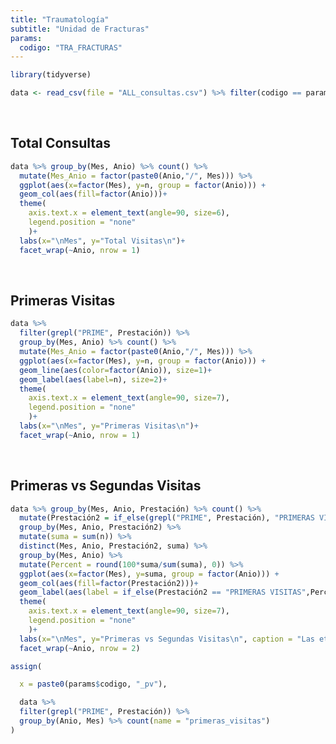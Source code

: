 ```yaml
---
title: "Traumatología"
subtitle: "Unidad de Fracturas"
params:
  codigo: "TRA_FRACTURAS"
---
```


```r
library(tidyverse)

```



```r

data <- read_csv(file = "ALL_consultas.csv") %>% filter(codigo == params$codigo)
```

<br>

## Total Consultas

```r

data %>% group_by(Mes, Anio) %>% count() %>%
  mutate(Mes_Anio = factor(paste0(Anio,"/", Mes))) %>%
  ggplot(aes(x=factor(Mes), y=n, group = factor(Anio))) +
  geom_col(aes(fill=factor(Anio)))+
  theme(
    axis.text.x = element_text(angle=90, size=6),
    legend.position = "none"
    )+
  labs(x="\nMes", y="Total Visitas\n")+
  facet_wrap(~Anio, nrow = 1)

```

<br>

## Primeras Visitas


```r


data %>% 
  filter(grepl("PRIME", Prestación)) %>%
  group_by(Mes, Anio) %>% count() %>%
  mutate(Mes_Anio = factor(paste0(Anio,"/", Mes))) %>%
  ggplot(aes(x=factor(Mes), y=n, group = factor(Anio))) +
  geom_line(aes(color=factor(Anio)), size=1)+
  geom_label(aes(label=n), size=2)+
  theme(
    axis.text.x = element_text(angle=90, size=7),
    legend.position = "none"
    )+
  labs(x="\nMes", y="Primeras Visitas\n")+
  facet_wrap(~Anio, nrow = 1)

```


<br>

## Primeras vs Segundas Visitas

```r

data %>% group_by(Mes, Anio, Prestación) %>% count() %>% 
  mutate(Prestación2 = if_else(grepl("PRIME", Prestación), "PRIMERAS VISITAS", "REVISIÓN")) %>%
  group_by(Mes, Anio, Prestación2) %>%
  mutate(suma = sum(n)) %>%
  distinct(Mes, Anio, Prestación2, suma) %>%
  group_by(Mes, Anio) %>%
  mutate(Percent = round(100*suma/sum(suma), 0)) %>%
  ggplot(aes(x=factor(Mes), y=suma, group = factor(Anio))) +
  geom_col(aes(fill=factor(Prestación2)))+
  geom_label(aes(label = if_else(Prestación2 == "PRIMERAS VISITAS",Percent, NA)), size = 2)+
  theme(
    axis.text.x = element_text(angle=90, size=7),
    legend.position = "none"
    )+
  labs(x="\nMes", y="Primeras vs Segundas Visitas\n", caption = "Las etiquetas indican el porcentaje de primeras visitas para cada mes")+
  facet_wrap(~Anio, nrow = 2)

```


```r

assign(

  x = paste0(params$codigo, "_pv"),

  data %>%
  filter(grepl("PRIME", Prestación)) %>%
  group_by(Anio, Mes) %>% count(name = "primeras_visitas")
)

```


